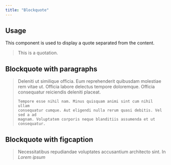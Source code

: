 ```yaml
---
title: "Blockquote"
---
```



## Usage

This component is used to display a quote separated from the content.

<Blockquote lang="en">This is a quotation.</Blockquote>

## Blockquote with paragraphs

<Blockquote>
    Deleniti ut similique officia. Eum reprehenderit quibusdam molestiae rem
    vitae ut. Officia labore delectus tempore doloremque. Officia
    consequatur reiciendis deleniti placeat.
    
    Tempore esse nihil nam. Minus quisquam animi sint cum nihil ullam
    consequatur cumque. Aut eligendi nulla rerum quasi debitis. Vel sed a ad
    magnam. Voluptatem corporis neque blanditiis assumenda et ut
    consequatur.
</Blockquote>

## Blockquote with figcaption

<Blockquote>
  Necessitatibus repudiandae voluptates accusantium architecto sint.
  <Fragment slot="caption">In <cite>Lorem ipsum</cite></Fragment>
</Blockquote>
